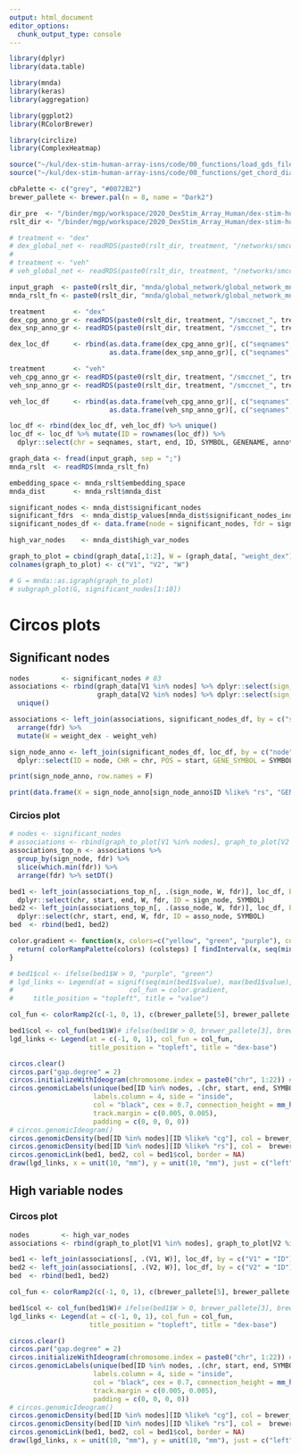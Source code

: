 ```yaml
---
output: html_document
editor_options: 
  chunk_output_type: console
---
```

```r
library(dplyr)
library(data.table)

library(mnda)
library(keras)
library(aggregation)

library(ggplot2)
library(RColorBrewer)

library(circlize)
library(ComplexHeatmap)

source("~/kul/dex-stim-human-array-isns/code/00_functions/load_gds_files.R")
source("~/kul/dex-stim-human-array-isns/code/00_functions/get_chord_diagramm.R")

cbPalette <- c("grey", "#0072B2")
brewer_pallete <- brewer.pal(n = 8, name = "Dark2")
```

```r
dir_pre  <- "/binder/mgp/workspace/2020_DexStim_Array_Human/dex-stim-human-isns/"
rslt_dir <- "/binder/mgp/workspace/2020_DexStim_Array_Human/dex-stim-human-isns/results/5_fold_cv/all/"
```

```r
# treatment <- "dex"
# dex_global_net <- readRDS(paste0(rslt_dir, treatment, "/networks/smccnet_global_chr_all.rds"))
# 
# treatment <- "veh"
# veh_global_net <- readRDS(paste0(rslt_dir, treatment, "/networks/smccnet_global_chr_all.rds"))
```

```r
input_graph  <- paste0(rslt_dir, "mnda/global_network/global_network_mnda_input_2K.csv")
mnda_rslt_fn <- paste0(rslt_dir, "mnda/global_network/global_network_mnda_distances_2K.rds")
```

```r
treatment       <- "dex"
dex_cpg_anno_gr <- readRDS(paste0(rslt_dir, treatment, "/smccnet_", treatment, "_cpgs_annotated.rds"))
dex_snp_anno_gr <- readRDS(paste0(rslt_dir, treatment, "/smccnet_", treatment, "_snps_annotated.rds"))

dex_loc_df      <- rbind(as.data.frame(dex_cpg_anno_gr)[, c("seqnames", "start", "end", "SYMBOL", "GENENAME", "annotation")],
                         as.data.frame(dex_snp_anno_gr)[, c("seqnames", "start", "end", "SYMBOL", "GENENAME", "annotation")])

treatment       <- "veh"
veh_cpg_anno_gr <- readRDS(paste0(rslt_dir, treatment, "/smccnet_", treatment, "_cpgs_annotated.rds"))
veh_snp_anno_gr <- readRDS(paste0(rslt_dir, treatment, "/smccnet_", treatment, "_snps_annotated.rds"))

veh_loc_df      <- rbind(as.data.frame(veh_cpg_anno_gr)[, c("seqnames", "start", "end", "SYMBOL", "GENENAME", "annotation")],
                         as.data.frame(veh_snp_anno_gr)[, c("seqnames", "start", "end", "SYMBOL", "GENENAME", "annotation")])

loc_df <- rbind(dex_loc_df, veh_loc_df) %>% unique() 
loc_df <- loc_df %>% mutate(ID = rownames(loc_df)) %>%
  dplyr::select(chr = seqnames, start, end, ID, SYMBOL, GENENAME, annotation)
```


```r
graph_data <- fread(input_graph, sep = ";")
mnda_rslt  <- readRDS(mnda_rslt_fn)

embedding_space <- mnda_rslt$embedding_space 
mnda_dist       <- mnda_rslt$mnda_dist

significant_nodes <- mnda_dist$significant_nodes
significant_fdrs  <- mnda_dist$p_values[mnda_dist$significant_nodes_index]
significant_nodes_df <- data.frame(node = significant_nodes, fdr = significant_fdrs)

high_var_nodes    <- mnda_dist$high_var_nodes

graph_to_plot = cbind(graph_data[,1:2], W = (graph_data[, "weight_dex"] - graph_data[, "weight_veh"]))
colnames(graph_to_plot) <- c("V1", "V2", "W")

# G = mnda::as.igraph(graph_to_plot)
# subgraph_plot(G, significant_nodes[1:10])
```

# Circos plots

## Significant nodes

```r
nodes        <- significant_nodes # 83
associations <- rbind(graph_data[V1 %in% nodes] %>% dplyr::select(sign_node = V1, asso_node = V2, weight_veh, weight_dex),
                      graph_data[V2 %in% nodes] %>% dplyr::select(sign_node = V2, asso_node = V1, weight_veh, weight_dex)) %>%
  unique() 

associations <- left_join(associations, significant_nodes_df, by = c("sign_node" = "node")) %>% 
  arrange(fdr) %>%
  mutate(W = weight_dex - weight_veh)

sign_node_anno <- left_join(significant_nodes_df, loc_df, by = c("node" = "ID")) %>% arrange(fdr) %>%
  dplyr::select(ID = node, CHR = chr, POS = start, GENE_SYMBOL = SYMBOL, REGION = annotation, FDR = fdr) 

print(sign_node_anno, row.names = F)

print(data.frame(X = sign_node_anno[sign_node_anno$ID %like% "rs", "GENE_SYMBOL"] %>% unique), row.names = F, quote = F)
```

### Circios plot 

```r
# nodes <- significant_nodes
# associations <- rbind(graph_to_plot[V1 %in% nodes], graph_to_plot[V2 %in% nodes]) %>% unique()
associations_top_n <- associations %>%
  group_by(sign_node, fdr) %>% 
  slice(which.min(fdr)) %>% 
  arrange(fdr) %>% setDT()

bed1 <- left_join(associations_top_n[, .(sign_node, W, fdr)], loc_df, by = c("sign_node" = "ID")) %>% 
  dplyr::select(chr, start, end, W, fdr, ID = sign_node, SYMBOL)
bed2 <- left_join(associations_top_n[, .(asso_node, W, fdr)], loc_df, by = c("asso_node" = "ID")) %>% 
  dplyr::select(chr, start, end, W, fdr, ID = asso_node, SYMBOL)
bed  <- rbind(bed1, bed2)

color.gradient <- function(x, colors=c("yellow", "green", "purple"), colsteps=140) {
  return( colorRampPalette(colors) (colsteps) [ findInterval(x, seq(min(x),max(x), length.out=colsteps)) ] )
}

# bed1$col <- ifelse(bed1$W > 0, "purple", "green")
# lgd_links <- Legend(at = signif(seq(min(bed1$value), max(bed1$value), by = 0.1), 0.01), 
#                             col_fun = color.gradient, 
#     title_position = "topleft", title = "value")

col_fun <- colorRamp2(c(-1, 0, 1), c(brewer_pallete[5], brewer_pallete[4], brewer_pallete[3]))

bed1$col <- col_fun(bed1$W)# ifelse(bed1$W > 0, brewer_pallete[3], brewer_pallete[4])
lgd_links <- Legend(at = c(-1, 0, 1), col_fun = col_fun,
                    title_position = "topleft", title = "dex-base")

circos.clear()
circos.par("gap.degree" = 2)
circos.initializeWithIdeogram(chromosome.index = paste0("chr", 1:22)) #, plotType = c("labels", "axis"))
circos.genomicLabels(unique(bed[ID %in% nodes, .(chr, start, end, SYMBOL)]), 
                     labels.column = 4, side = "inside", 
                     col = "black", cex = 0.7, connection_height = mm_h(0.005),
                     track.margin = c(0.005, 0.005), 
                     padding = c(0, 0, 0, 0))
# circos.genomicIdeogram()
circos.genomicDensity(bed[ID %in% nodes][ID %like% "cg"], col = brewer_pallete[1], track.height = 0.1)
circos.genomicDensity(bed[ID %in% nodes][ID %like% "rs"], col =  brewer_pallete[2], track.height = 0.1)
circos.genomicLink(bed1, bed2, col = bed1$col, border = NA)
draw(lgd_links, x = unit(10, "mm"), y = unit(10, "mm"), just = c("left", "bottom"))
```

## High variable nodes

### Circos plot

```r
nodes        <- high_var_nodes
associations <- rbind(graph_to_plot[V1 %in% nodes], graph_to_plot[V2 %in% nodes]) %>% unique()

bed1 <- left_join(associations[, .(V1, W)], loc_df, by = c("V1" = "ID")) %>% dplyr::select(chr, start, end, W, ID = V1, SYMBOL)
bed2 <- left_join(associations[, .(V2, W)], loc_df, by = c("V2" = "ID")) %>% dplyr::select(chr, start, end, W, ID = V2, SYMBOL)
bed  <- rbind(bed1, bed2)

col_fun <- colorRamp2(c(-1, 0, 1), c(brewer_pallete[5], brewer_pallete[4], brewer_pallete[3]))

bed1$col <- col_fun(bed1$W)# ifelse(bed1$W > 0, brewer_pallete[3], brewer_pallete[4])
lgd_links <- Legend(at = c(-1, 0, 1), col_fun = col_fun,
                    title_position = "topleft", title = "dex-base")

circos.clear()
circos.par("gap.degree" = 2)
circos.initializeWithIdeogram(chromosome.index = paste0("chr", 1:22)) #, plotType = c("labels", "axis"))
circos.genomicLabels(unique(bed[ID %in% nodes, .(chr, start, end, SYMBOL)]), 
                     labels.column = 4, side = "inside", 
                     col = "black", cex = 0.7, connection_height = mm_h(0.005),
                     track.margin = c(0.005, 0.005), 
                     padding = c(0, 0, 0, 0))
# circos.genomicIdeogram()
circos.genomicDensity(bed[ID %in% nodes][ID %like% "cg"], col = brewer_pallete[1], track.height = 0.1)
circos.genomicDensity(bed[ID %in% nodes][ID %like% "rs"], col =  brewer_pallete[2], track.height = 0.1)
circos.genomicLink(bed1, bed2, col = bed1$col, border = NA)
draw(lgd_links, x = unit(10, "mm"), y = unit(10, "mm"), just = c("left", "bottom"))
```
